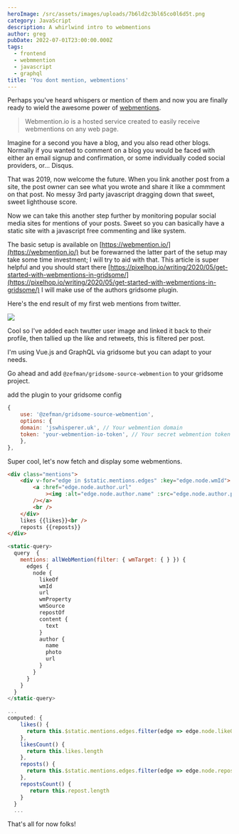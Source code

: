 ```yaml
---
heroImage: /src/assets/images/uploads/7b6ld2c3bl65co0l6d5t.png
category: JavaScript
description: A whirlwind intro to webmentions
author: greg
pubDate: 2022-07-01T23:00:00.000Z
tags:
  - frontend
  - webmmention
  - javascript
  - graphql
title: 'You dont mention, webmentions'
---
```


Perhaps you've heard whispers or mention of them and now you are finally ready to wield the awesome power of <a href="https://webmention.io/">webmentions</a>.

<blockquote>
	<p>Webmention.io is a hosted service created to easily receive webmentions on any web page.</p>
</blockquote>

Imagine for a second you have a blog, and you also read other blogs. Normally if you wanted to comment on a blog you would be faced with either an email signup and confirmation, or some individually coded social providers, or... Disqus.

That was 2019, now welcome the future. When you link another post from a site, the post owner can see what you wrote and share it like a commment on that post. No messy 3rd party javascript dragging down that sweet, sweet lighthouse score.

Now we can take this another step further by monitoring popular social media sites for mentions of your posts. Sweet so you can basically have a static site with a javascript free commenting and like system.

The basic setup is available on [https://webmention.io/](https://webmention.io/) but be forewarned the latter part of the setup may take some time investment; I will try to aid with that. This article is super helpful and you should start there [https://pixelhop.io/writing/2020/05/get-started-with-webmentions-in-gridsome/](https://pixelhop.io/writing/2020/05/get-started-with-webmentions-in-gridsome/) I will make use of the authors gridsome plugin.

Here's the end result of my first web mentions from twitter.

<img src='https://res.cloudinary.com/https-gregbenner-life/image/upload/v1589772655/Screenshot_from_2020-05-17_23-25-44_ikvkih.png' />

Cool so I've added each twutter user image and linked it back to their profile, then tallied up the like and retweets, this is filtered per post.

I'm using Vue.js and GraphQL via gridsome but you can adapt to your needs.

Go ahead and add `@zefman/gridsome-source-webmention` to your gridsome project.

add the plugin to your gridsome config

```js
{
    use: '@zefman/gridsome-source-webmention',
    options: {
    domain: 'jswhisperer.uk', // Your webmention domain
    token: 'your-webmention-io-token', // Your secret webmention token
    },
},
```

Super cool, let's now fetch and display some webmentions.

```html
<div class="mentions">
	<div v-for="edge in $static.mentions.edges" :key="edge.node.wmId">
		<a :href="edge.node.author.url"
			><img :alt="edge.node.author.name" :src="edge.node.author.photo" width="50"
		/></a>
		<br />
	</div>
	likes {{likes}}<br />
	reposts {{reposts}}
</div>
```

```js
<static-query>
  query  {
    mentions: allWebMention(filter: { wmTarget: { } }) {
      edges {
        node {
          likeOf
          wmId
          url
          wmProperty
          wmSource
          repostOf
          content {
            text
          }
          author {
            name
            photo
            url
          }
        }
      }
    }
  }
</static-query>
```

```js
...
computed: {
    likes() {
      return this.$static.mentions.edges.filter(edge => edge.node.likeOf)
    },
    likesCount() {
      return this.likes.length
    },
    reposts() {
      return this.$static.mentions.edges.filter(edge => edge.node.repostOf)
    },
    repostsCount() {
       return this.repost.length
    }
  }
  ...
```

That's all for now folks!
